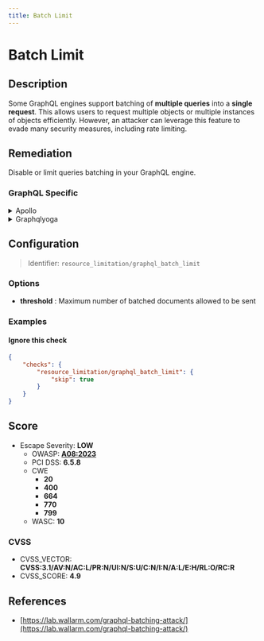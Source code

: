 ```yaml
---
title: Batch Limit
---
```


# Batch Limit

## Description

Some GraphQL engines support batching of **multiple queries** into a **single request**. This allows users to request multiple objects or multiple instances of objects efficiently.
However, an attacker can leverage this feature to evade many security measures, including rate limiting.


## Remediation

Disable or limit queries batching in your GraphQL engine.



### GraphQL Specific

<details>
    <summary>Apollo</summary>

Disable query batching in `ApolloServer` constructor options.

Install our open source package [GraphQL Armor](https://github.com/Escape-Technologies/graphql-armor) for Apollo.

Otherwise, you can switch off batching in the `ApolloServer` constructor options.

```javascript
const server = new ApolloServer({
  ...
  allowBatchedHttpRequests: false,
)}
```
Source: <https://www.apollographql.com/docs/apollo-server/requests/#batching>


</details>

<details>
    <summary>Graphqlyoga</summary>

Install our open source package [GraphQL Armor](https://escape.tech/graphql-armor/docs/getting-started) for Yoga.


</details>

## Configuration

> Identifier: `resource_limitation/graphql_batch_limit`

### Options

- **threshold** : Maximum number of batched documents allowed to be sent
  



### Examples



#### Ignore this check

```json
{
    "checks": {
        "resource_limitation/graphql_batch_limit": {
            "skip": true
        }
    }
}
```




## Score

- Escape Severity: **<span className="low-severity">LOW</span>**
  - OWASP: **[A08:2023](https://github.com/OWASP/API-Security/blob/master/editions/2023/en/0xa8-lack-of-protection-from-automated-threats.md)**
  - PCI DSS: **6.5.8**
  - CWE
    - **20**
    - **400**
    - **664**
    - **770**
    - **799**
  - WASC: **10**
  
  

### CVSS

- CVSS_VECTOR: **CVSS:3.1/AV:N/AC:L/PR:N/UI:N/S:U/C:N/I:N/A:L/E:H/RL:O/RC:R**
- CVSS_SCORE: **4.9**

## References

- [https://lab.wallarm.com/graphql-batching-attack/](https://lab.wallarm.com/graphql-batching-attack/)
  